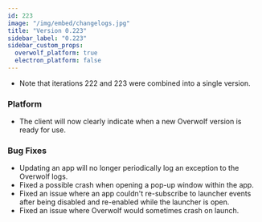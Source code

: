 ```yaml
---
id: 223
image: "/img/embed/changelogs.jpg"
title: "Version 0.223"
sidebar_label: "0.223"
sidebar_custom_props:
  overwolf_platform: true
  electron_platform: false
---
```


* Note that iterations 222 and 223 were combined into a single version.

### Platform

- The client will now clearly indicate when a new Overwolf version is ready for use.

### Bug Fixes

- Updating an app will no longer periodically log an exception to the Overwolf logs.
- Fixed a possible crash when opening a pop-up window within the app.
- Fixed an issue where an app couldn't re-subscribe to launcher events after being disabled and re-enabled while the launcher is open.
- Fixed an issue where Overwolf would sometimes crash on launch.